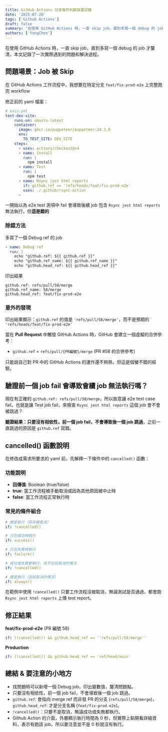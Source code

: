 ```yaml
---
title: GitHub Actions 分支條件判斷踩雷記錄
date: '2025-07-28'
tags: ['Github Actions']
draft: false
summary: "在使用 GitHub Actions 時，一直 skip job，直到多寫一個 debug 的 job 才釐清，本文記錄了一次實際遇到的問題和解決過程。"
authors: ['YongChen']
---
```

在使用 GitHub Actions 時，一直 skip job，直到多寫一個 debug 的 job 才釐清，本文記錄了一次實際遇到的問題和解決過程。

## 問題場景：Job 被 Skip
在 GitHub Actions 工作流程中，我想要在特定分支 `feat/fix-prod-e2e` 上完整跑完 workflow

修正前的 yaml 檔案：
```yaml
# main.yml 
test-dev-site:
    runs-on: ubuntu-latest
    container:
      image: ghcr.io/puppeteer/puppeteer:24.3.0
      env:
        TO_TEST_SITE: DEV_SITE
    steps:
      - uses: actions/checkout@v4
      - name: Install
        run: |
          npm install
      - name: Test
        run: |
          npm test
      - name: Rsync jest html reports
        if: github.ref == 'refs/heads/feat/fix-prod-e2e'
        uses: ./.github/rsync-action
      - 
```

一開始以為 e2e test 測項中 fail 會導致後續 job 包含 `Rsync jest html reports` 無法執行，但**這是錯的**

### 除錯方法
多寫了一個 Debug ref 的 job

```yaml
- name: Debug ref
  run: |
    echo "github.ref: ${{ github.ref }}"
    echo "github.ref_name: ${{ github.ref_name }}"
    echo "github.head_ref: ${{ github.head_ref }}"
```

印出結果
```
github.ref: refs/pull/58/merge
github.ref_name: 58/merge
github.head_ref: feat/fix-prod-e2e
```

### 意外的發現
印出結果顯示：`github.ref` 的值是 `'refs/pull/58/merge'`，而不是預期的 `'refs/heads/feat/fix-prod-e2e'`

當在 **Pull Request** 中觸發 GitHub Actions 時，GitHub 會建立一個虛擬的合併參考：

- `github.ref` = `refs/pull/{PR編號}/merge` (PR #58 的合併參考)

只能說自己對 PR 中的 GitHub Actions 的運作還不夠熟，但這是個蠻不錯的經驗。

## 驗證前一個 job fail 會導致會續 job 無法執行嗎？
現在有正確的 `github.ref: refs/pull/58/merge`，所以故意讓 e2e test case fail，也就是讓 Test job fail，來檢查 `Rsync jest html reports` 這個 job 會不會被跳過？

**驗證結果：只要沒有相依性，前一個 job fail，不會導致後一個 job 跳過**，之前一直跳過的原因是 `github.ref` 寫錯。

## cancelled() 函數說明
在修改成需求所要求的 yaml 前，先解釋一下條件中的 `cancelled()` 函數：

### 功能說明
- **回傳值**: Boolean (true/false)
- **true**: 當工作流程被手動取消或因為其他原因被中止時
- **false**: 當工作流程正常執行時

### 常見的條件組合
```yaml
# 總是執行（除非被取消）
if: !cancelled()

# 只在成功時執行
if: success()

# 只在失敗時執行  
if: failure()

# 成功或失敗都執行，但不包括取消的情況
if: !cancelled()

# 總是執行（包括取消的情況）
if: always()
```

在範例中使用 `!cancelled()` 只要工作流程沒被取消，無論測試是否通過，都會跑 `Rsync jest html reports` 上傳 test report。

## 修正結果
**feat/fix-prod-e2e** (PR 編號 58)
```yaml
if: (!cancelled()) && github.head_ref == ''refs/pull/58/merge''
```

**Production**
```yaml
if: (!cancelled()) && github.head_ref == 'ref/head/main'
```

## 總結 & 要注意的小地方
- 找問題時可以新增一個 Debug job，印出變數值，釐清問題點。
- 只要沒有相依性，前一個 job fail，不會導致後一個 job 跳過。
- `github.ref`: 會指向 merge ref 而非發 PR 的分支 (`refs/pull/58/merge`)，`github.head_ref`: 才是分支名稱 (`feat/fix-prod-e2e`)。
- `!cancelled()`：只要不是取消，無論成功或失敗都執行。
- Github Action 的介面，外層顯示執行時間為 0 秒，但實際上點開看詳細資料，表示有跑該 job，所以要注意並不是 0 秒就沒有執行。
